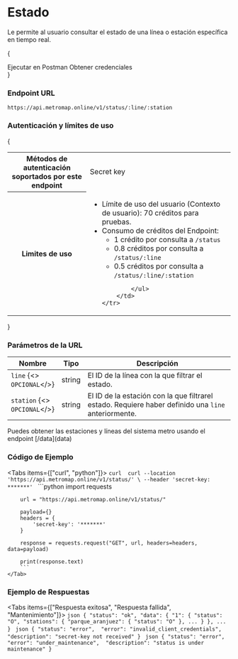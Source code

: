 
# Estado

Le permite al usuario consultar el estado de una línea o estación específica en tiempo real.

{<div className="row">

<Link className="btn default" href="https://god.gw.postman.com/run-collection/15715400-004293d1-b81b-47f9-8a41-bdacd691c661?action=collection%2Ffork&collection-url=entityId%3D15715400-004293d1-b81b-47f9-8a41-bdacd691c661%26entityType%3Dcollection%26workspaceId%3D48faf861-de30-4c02-87b9-3867c52a87c8" target="_blank">Ejecutar en Postman</Link>
<Link className="btn default" href="../../credenciales">Obtener credenciales</Link>
</div>}

### Endpoint URL

`https://api.metromap.online/v1/status/:line/:station`

### Autenticación y límites de uso

{

<table><tbody>
    <tr>
        <th>Métodos de autenticación soportados por este<br/>endpoint</th>
        <td><Link className="contrast" href="../comenzar/credenciales">Secret key</Link></td>
    </tr>
    <tr>
        <th>Limites de uso</th>
        <td>
            <ul>
            <li>Límite de uso del usuario (Contexto de usuario): 70 créditos
            para pruebas. 
            </li>
            <li>Consumo de créditos del Endpoint:
            <ul>
                <li>1 crédito por consulta a <code>/status</code>
                </li>
                <li>0.8 créditos por consulta a <code>/status/:line</code>
                </li>
                <li>0.5 créditos por consulta a <code>/status/:line/:station</code>
                </li>
                </ul>
            </li>

            </ul>
        </td>
    </tr>

</tbody></table>

}

### Parámetros de la URL

| Nombre    | Tipo   | Descripción                                                                                               |
| --------- | ------ | --------------------------------------------------------------------------------------------------------- |
| `line` {<><br/><code className="opt docs">OPCIONAL</code></>}    | string | El ID de la línea con la que filtrar el estado.                                                      |
| `station` {<><br/><code className="opt docs">OPCIONAL</code></>} | string | El ID de la estación con la que filtrarel estado. Requiere haber definido una `line` anteriormente. |

<Callout emoji="💡" type="info">
  Puedes obtener las estaciones y líneas del sistema metro usando el endpoint [/data](data)
</Callout>

### Código de Ejemplo

<Tabs items={["curl", "python"]}>
    <Tab>
        ```curl 
        curl --location 'https://api.metromap.online/v1/status/' \
        --header 'secret-key: *******'
        ```
    </Tab>
    <Tab>
        ```python 
        import requests

        url = "https://api.metromap.online/v1/status/"

        payload={}
        headers = {
            'secret-key': '*******'
        }

        response = requests.request("GET", url, headers=headers, data=payload)

        print(response.text)
        ```
    </Tab>

</Tabs>

### Ejemplo de Respuestas

<Tabs items={["Respuesta exitosa", "Respuesta fallida", "Mantenimiento"]}>
    <Tab>
    ```json
    {
    "status": "ok",
    "data": {
        "1": {
            "status": "O",
            "stations": {
                "parque_aranjuez": {
                    "status": "O"
                },
                ...
            }
        },
        ...
    }
    ```
    </Tab>
    <Tab>
    ```json
    {
        "status": "error", 
        "error": "invalid_client_credentials", 
        "description": "secret-key not received"
    }
    ```
    </Tab>
    <Tab>
    ```json
    {
        "status": "error", 
        "error": "under_maintenance", 
        "description": "status is under maintenance"
    }
    ```
    </Tab>
</Tabs>
